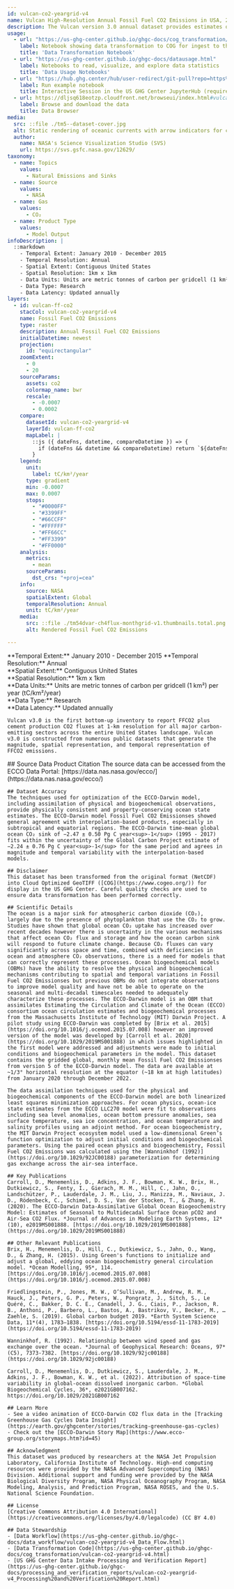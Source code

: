 ```yaml
---
id: vulcan-co2-yeargrid-v4
name: Vulcan High-Resolution Annual Fossil Fuel CO2 Emissions in USA, 2010-2015, Version 4
description: The Vulcan version 3.0 annual dataset provides estimates of annual carbon dioxide (CO2) emissions from the combustion of fossil fuels (FF) and CO2 emissions from cement production for the conterminous United States and the State of Alaska.
usage:
  - url: "https://us-ghg-center.github.io/ghgc-docs/cog_transformation/vulcan-co2-yeargrid-v4.html"
    label: Notebook showing data transformation to COG for ingest to the US GHG Center
    title: 'Data Transformation Notebook'
  - url: "https://us-ghg-center.github.io/ghgc-docs/datausage.html"
    label: Notebooks to read, visualize, and explore data statistics
    title: 'Data Usage Notebooks'
  - url: "https://hub.ghg.center/hub/user-redirect/git-pull?repo=https%3A%2F%2Fgithub.com%2FUS-GHG-Center%2Fghgc-docs&urlpath=lab%2Ftree%2Fghgc-docs%2Fuser_data_notebooks%2Fvulcan-co2-yeargrid-v4_User_Notebook.ipynb&branch=main"
    label: Run example notebook
    title: Interactive Session in the US GHG Center JupyterHub (requires account)
  - url: https://dljsq618eotzp.cloudfront.net/browseui/index.html#vulcan-co2-yeargrid-v4/
    label: Browse and download the data
    title: Data Browser
media:
  src: ::file ./tm5--dataset-cover.jpg
  alt: Static rendering of oceanic currents with arrow indicators for cycle direction and strength
  author:
    name: NASA's Science Visualization Studio (SVS)
    url: https://svs.gsfc.nasa.gov/12629/
taxonomy:
  - name: Topics
    values:
      - Natural Emissions and Sinks
  - name: Source
    values:
      - NASA
  - name: Gas
    values:
      - CO₂
  - name: Product Type
    values:
      - Model Output
infoDescription: |
  ::markdown
    - Temporal Extent: January 2010 - December 2015
    - Temporal Resolution: Annual
    - Spatial Extent: Contiguous United States
    - Spatial Resolution: 1km x 1km
    - Data Units: Units are metric tonnes of carbon per gridcell (1 km²) per year (tC/km²/year)
    - Data Type: Research
    - Data Latency: Updated annually
layers:
  - id: vulcan-ff-co2
    stacCol: vulcan-co2-yeargrid-v4
    name: Fossil Fuel CO2 Emissions
    type: raster
    description: Annual Fossil Fuel CO2 Emissions
    initialDatetime: newest
    projection:
      id: "equirectangular"
    zoomExtent:
      - 0
      - 20
    sourceParams:
      assets: co2
      colormap_name: bwr
      rescale:
        - -0.0007
        - 0.0002
    compare:
      datasetId: vulcan-co2-yeargrid-v4
      layerId: vulcan-ff-co2
      mapLabel: |
        ::js ({ dateFns, datetime, compareDatetime }) => {
          if (dateFns && datetime && compareDatetime) return `${dateFns.format(datetime, 'LLL yyyy')} VS ${dateFns.format(compareDatetime, 'LLL yyyy')}`;
        }
    legend:
      unit:
        label: tC/km²/year
      type: gradient
      min: -0.0007
      max: 0.0007
      stops:
        - "#0000FF"
        - "#3399FF"
        - "#66CCFF"
        - "#FFFFFF"
        - "#FF66CC"
        - "#FF3399"
        - "#FF0000"
    analysis:
      metrics:
        - mean
      sourceParams:
        dst_crs: "+proj=cea"
    info:
      source: NASA
      spatialExtent: Global
      temporalResolution: Annual
      unit: tC/km²/year
    media:
      src: ::file ./tm54dvar-ch4flux-monthgrid-v1.thumbnails.total.png
      alt: Rendered Fossil Fuel CO2 Emissions

---
```


<Block>
  <Prose>
    **Temporal Extent:** January 2010 - December 2015
    **Temporal Resolution:** Annual<br />
    **Spatial Extent:** Contiguous United States<br />
    **Spatial Resolution:** 1km x  1km<br />
    **Data Units:** Units are metric tonnes of carbon per gridcell (1 km²) per year (tC/km²/year)<br />
    **Data Type:** Research<br />
    **Data Latency:** Updated annually<br />

    Vulcan v3.0 is the first bottom-up inventory to report FFCO2 plus cement production CO2 fluxes at 1-km resolution for all major carbon-emitting sectors across the entire United States landscape. Vulcan v3.0 is constructed from numerous public datasets that generate the magnitude, spatial representation, and temporal representation of FFCO2 emissions.
  </Prose>
</Block>
<Block>
  <Prose>
    ## Source Data Product Citation
    The source data can be accessed from the ECCO Data Portal: [https://data.nas.nasa.gov/ecco/](https://data.nas.nasa.gov/ecco/)

    ## Dataset Accuracy
    The techniques used for optimization of the ECCO-Darwin model, including assimilation of physical and biogeochemical observations, provide physically consistent and property-conserving ocean state estimates. The ECCO-Darwin model Fossil Fuel CO2 Emissionses showed general agreement with interpolation-based products, especially in subtropical and equatorial regions. The ECCO-Darwin time-mean global ocean CO₂ sink of −2.47 ± 0.50 Pg C year<sup>-1</sup> (1995 - 2017) fits within the uncertainty of the Global Carbon Project estimate of −2.24 ± 0.76 Pg C year<sup>-1</sup> for the same period and agrees in magnitude and temporal variability with the interpolation-based models.

    ## Disclaimer
    This dataset has been transformed from the original format (NetCDF) into Cloud Optimized GeoTIFF ([COG](https://www.cogeo.org/)) for display in the US GHG Center. Careful quality checks are used to ensure data transformation has been performed correctly.

    ## Scientific Details
    The ocean is a major sink for atmospheric carbon dioxide (CO₂), largely due to the presence of phytoplankton that use the CO₂ to grow. Studies have shown that global ocean CO₂ uptake has increased over recent decades however there is uncertainty in the various mechanisms that affect ocean CO₂ flux and storage and how the ocean carbon sink will respond to future climate change. Because CO₂ fluxes can vary significantly across space and time, combined with deficiencies in ocean and atmosphere CO₂ observations, there is a need for models that can correctly represent these processes. Ocean biogeochemical models (OBMs) have the ability to resolve the physical and biogeochemical mechanisms contributing to spatial and temporal variations in Fossil Fuel CO2 Emissionses but previous OBMs do not integrate observations to improve model quality and have not be able to operate on the seasonal and multi-decadal timescales needed to adequately characterize these processes. The ECCO-Darwin model is an OBM that assimilates Estimating the Circulation and Climate of the Ocean (ECCO) consortium ocean circulation estimates and biogeochemical processes from the Massachusetts Institute of Technology (MIT) Darwin Project. A pilot study using ECCO-Darwin was completed by [Brix et al. 2015](https://doi.org/10.1016/j.ocemod.2015.07.008) however an improved version of the model was developed by [Carroll et al. 2020](https://doi.org/10.1029/2019MS001888) in which issues highlighted in the first model were addressed and adjustments were made to initial conditions and biogeochemical parameters in the model. This dataset contains the gridded global, monthly mean Fossil Fuel CO2 Emissionses from version 5 of the ECCO-Darwin model. The data are available at ~1/3° horizontal resolution at the equator (~18 km at high latitudes) from January 2020 through December 2022.

    The data assimilation techniques used for the physical and biogeochemical components of the ECCO-Darwin model are both linearized least squares minimization approaches. For ocean physics, ocean-ice state estimates from the ECCO LLC270 model were fit to observations including sea level anomalies, ocean bottom pressure anomalies, sea surface temperature, sea ice concentration, and ocean temperature and salinity profiles using an adjoint method. For ocean biogeochemistry, the MIT Darwin Project ecosystem model used a low-dimensional Green’s function optimization to adjust initial conditions and biogeochemical parameters. Using the paired ocean physics and biogeochemistry, Fossil Fuel CO2 Emissions was calculated using the [Wanninkhof (1992)](https://doi.org/10.1029/92JC00188) parameterization for determining gas exchange across the air-sea interface.

    ## Key Publications
    Carroll, D., Menemenlis, D., Adkins, J. F., Bowman, K. W., Brix, H., Dutkiewicz, S., Fenty, I., Gierach, M. M., Hill, C., Jahn, O., Landschützer, P., Lauderdale, J. M., Liu, J., Manizza, M., Naviaux, J. D., Rödenbeck, C., Schimel, D. S., Van der Stocken, T., & Zhang, H. (2020). The ECCO-Darwin Data-Assimilative Global Ocean Biogeochemistry Model: Estimates of Seasonal to Multidecadal Surface Ocean pCO2 and Air-Sea CO2 Flux. *Journal of Advances in Modeling Earth Systems, 12*(10), e2019MS001888. [https://doi.org/10.1029/2019MS001888](https://doi.org/10.1029/2019MS001888)

    ## Other Relevant Publications
    Brix, H., Menemenlis, D., Hill, C., Dutkiewicz, S., Jahn, O., Wang, D., & Zhang, H. (2015). Using Green's functions to initialize and adjust a global, eddying ocean biogeochemistry general circulation model. *Ocean Modelling, 95*, 114. [https://doi.org/10.1016/j.ocemod.2015.07.008](https://doi.org/10.1016/j.ocemod.2015.07.008)

    Friedlingstein, P., Jones, M. W., O’Sullivan, M., Andrew, R. M., Hauck, J., Peters, G. P., Peters, W., Pongratz, J., Sitch, S., Le Quéré, C., Bakker, D. C. E., Canadell, J. G., Ciais, P., Jackson, R. B., Anthoni, P., Barbero, L., Bastos, A., Bastrikov, V., Becker, M., … Zaehle, S. (2019). Global carbon budget 2019. *Earth System Science Data, 11*(4), 1783–1838. [https://doi.org/10.5194/essd-11-1783-2019](https://doi.org/10.5194/essd-11-1783-2019)

    Wanninkhof, R. (1992). Relationship between wind speed and gas exchange over the ocean. *Journal of Geophysical Research: Oceans, 97*(C5), 7373-7382. [https://doi.org/10.1029/92jc00188](https://doi.org/10.1029/92jc00188)

    Carroll, D., Menemenlis, D., Dutkiewicz, S., Lauderdale, J. M., Adkins, J. F., Bowman, K. W., et al. (2022). Attribution of space-time variability in global-ocean dissolved inorganic carbon. *Global Biogeochemical Cycles, 36*, e2021GB007162. https://doi.org/10.1029/2021GB007162

    ## Learn More
    - See a video animation of ECCO-Darwin CO2 flux data in the [Tracking Greenhouse Gas Cycles Data Insight](https://earth.gov/ghgcenter/stories/tracking-greenhouse-gas-cycles)
    - Check out the [ECCO-Darwin Story Map](https://www.ecco-group.org/storymaps.htm?id=45)

    ## Acknowledgment
    This dataset was produced by researchers at the NASA Jet Propulsion Laboratory, California Institute of Technology. High-end computing resources were provided by the NASA Advanced Supercomputing (NAS) Division. Additional support and funding were provided by the NASA Biological Diversity Program, NASA Physical Oceanography Program, NASA Modeling, Analysis, and Prediction Program, NASA ROSES, and the U.S. National Science Foundation.

    ## License
    [Creative Commons Attribution 4.0 International](https://creativecommons.org/licenses/by/4.0/legalcode) (CC BY 4.0)

    ## Data Stewardship
    - [Data Workflow](https://us-ghg-center.github.io/ghgc-docs/data_workflow/vulcan-co2-yeargrid-v4_Data_Flow.html)
    - [Data Transformation Code](https://us-ghg-center.github.io/ghgc-docs/cog_transformation/vulcan-co2-yeargrid-v4.html)
    - [US GHG Center Data Intake Processing and Verification Report](https://us-ghg-center.github.io/ghgc-docs/processing_and_verification_reports/vulcan-co2-yeargrid-v4_Processing%20and%20Verification%20Report.html)

  </Prose>
</Block>
